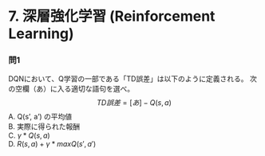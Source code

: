 # 7. 深層強化学習 (Reinforcement Learning)

### 問1

DQNにおいて、Q学習の一部である「TD誤差」は以下のように定義される。
次の空欄（あ）に入る適切な語句を選べ。
$$
TD誤差 = [あ] − Q(s, a)
$$
A. Q(s', a') の平均値  
B. 実際に得られた報酬  
C. ${γ * Q(s, a)}$  
D. ${R(s, a) + γ * maxQ(s', a')}$
